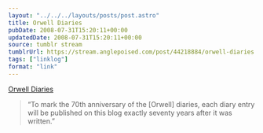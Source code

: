 ```yaml
---
layout: "../../../layouts/posts/post.astro"
title: Orwell Diaries
pubDate: 2008-07-31T15:20:11+00:00
updatedDate: 2008-07-31T15:20:11+00:00
source: tumblr stream
tumblrUrl: https://stream.anglepoised.com/post/44218884/orwell-diaries
tags: ["linklog"]
format: "link"
---
```


[Orwell Diaries][1]

> &ldquo;To mark the 70th anniversary of the [Orwell] diaries, each diary entry will be published on this blog exactly seventy years after it was written.&rdquo;

[1]: http://orwelldiaries.wordpress.com/
